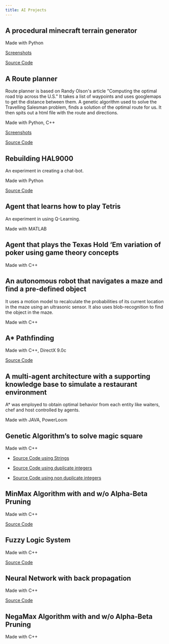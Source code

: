 ```yaml
---
title: AI Projects
---
```


## A procedural minecraft terrain generator

Made with Python

[Screenshots](./procedural-minecraft-terrain-generator)

[Source Code](https://github.com/AnkurSheel/pmgai-minecraft)

## A Route planner

Route planner is based on Randy Olson's article "Computing the optimal road trip across the U.S." It takes a list of
waypoints and uses googlemaps to get the distance between them. A genetic algorithm used to solve the Travelling
Salesman problem, finds a solution of the optimal route for us. It then spits out a html file with the route and
directions.

Made with Python, C++

[Screenshots](./route-planner-travelling-salesman-problem)

[Source Code](https://github.com/AnkurSheel/RoutePlanner)

## Rebuilding HAL9000

An experiment in creating a chat-bot.

Made with Python

[Source Code](https://github.com/AnkurSheel/pmgai-hal9000)

## Agent that learns how to play Tetris

An experiment in using Q-Learning.

Made with MATLAB

## Agent that plays the Texas Hold ‘Em variation of poker using game theory concepts

Made with C++

## An autonomous robot that navigates a maze and find a pre-defined object

It uses a motion model to recalculate the probabilities of its current location in the maze using an ultrasonic sensor.
It also uses blob-recognition to find the object in the maze.

Made with C++

## A\* Pathfinding

Made with C++, DirectX 9.0c

[Source Code](./files/Astar.zip)

## A multi-agent architecture with a supporting knowledge base to simulate a restaurant environment

A\* was employed to obtain optimal behavior from each entity like waiters, chef and host controlled by agents.

Made with JAVA, PowerLoom

## Genetic Algorithm’s to solve magic square

Made with C++

-   [Source Code using Strings](./files/Genetic_using_string.zip)

-   [Source Code using duplicate integers](./files/Genetic_using_ints.zip)

-   [Source Code using non duplicate integers](./files/Genetic_using_nonduplicate_ints.zip)

## MinMax Algorithm with and w/o Alpha-Beta Pruning

Made with C++

[Source Code](./files/MinMax.zip)

## Fuzzy Logic System

Made with C++

[Source Code](./files/FuzzyLogic.rar)

## Neural Network with back propagation

Made with C++

[Source Code](./files/NeuralNet.zip)

## NegaMax Algorithm with and w/o Alpha-Beta Pruning

Made with C++
